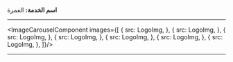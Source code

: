 

**اسم الخدمة:** العمرة

---

<ImageCarouselComponent images={[
   {
      src: LogoImg,
   },
   {
      src: LogoImg,
   },
   {
      src: LogoImg,
   },
   {
      src: LogoImg,
   },
   {
      src: LogoImg,
   },
   {
      src: LogoImg,
   },
   {
      src: LogoImg,
   },
]}/>

---
